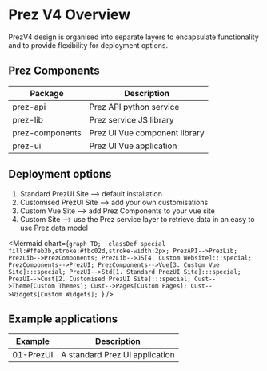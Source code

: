
<Meta title="Introduction/Overview" />

# Prez V4 Overview

PrezV4 design is organised into separate layers to encapsulate functionality and to provide flexibility for deployment options.

## Prez Components

| Package | Description                        |
|-----------|----------------------------------|
| prez-api  | Prez API python service          |
| prez-lib    | Prez service JS library   |
| prez-components     | Prez UI Vue component library |
| prez-ui      | Prez UI Vue application  |


## Deployment options

1. Standard PrezUI Site --> default installation
2. Customised PrezUI Site --> add your own customisations
3. Custom Vue Site --> add Prez Components to your vue site
4. Custom Site --> use the Prez service layer to retrieve data in an easy to use Prez data model

<Mermaid chart={`graph TD; 
classDef special fill:#ffeb3b,stroke:#fbc02d,stroke-width:2px;
PrezAPI-->PrezLib;
PrezLib-->PrezComponents;
PrezLib-->JS[4. Custom Website]:::special;
PrezComponents-->PrezUI;
PrezComponents-->Vue[3. Custom Vue Site]:::special;
PrezUI-->Std[1. Standard PrezUI Site]:::special;
PrezUI-->Cust[2. Customised PrezUI Site]:::special;
Cust-->Theme[Custom Themes];
Cust-->Pages[Custom Pages];
Cust-->Widgets[Custom Widgets];
`} />




## Example applications

| Example          | Description                    |
| ------------------ | -------------------------------- |
|01-PrezUI         | A standard Prez UI application

